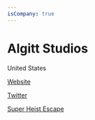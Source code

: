 ```yaml
---
isCompany: true
---
```


# Algitt Studios

<Location>

United States

</Location>



<Website>

[Website](http://algittstudios.com)

[Twitter](https://twitter.com/AlgittStudios)

</Website>

<Games>

[Super Heist Escape](http://algittstudios.com/she/she.html)

</Games>
